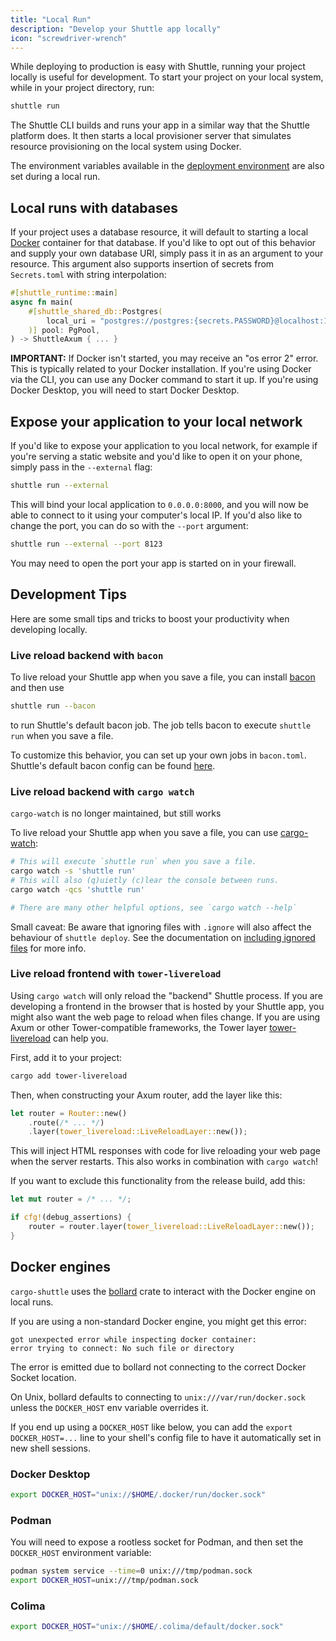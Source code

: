 ```yaml
---
title: "Local Run"
description: "Develop your Shuttle app locally"
icon: "screwdriver-wrench"
---
```


While deploying to production is easy with Shuttle, running your project locally is
useful for development. To start your project on your local system, while in your
project directory, run:

```bash
shuttle run
```

The Shuttle CLI builds and runs your app in a similar way that the Shuttle platform does.
It then starts a local provisioner server that simulates resource provisioning on the local system using Docker.

The environment variables available in the [deployment environment](/docs/deployment-environment) are also set during a local run.

## Local runs with databases

If your project uses a database resource, it will default to starting a local [Docker](https://docs.docker.com/get-docker/) container for that database.
If you'd like to opt out of this behavior and supply your own database URI, simply pass it in as an argument to your resource.
This argument also supports insertion of secrets from `Secrets.toml` with string interpolation:

```rust
#[shuttle_runtime::main]
async fn main(
    #[shuttle_shared_db::Postgres(
        local_uri = "postgres://postgres:{secrets.PASSWORD}@localhost:16695/postgres"
    )] pool: PgPool,
) -> ShuttleAxum { ... }
```

<Note>**IMPORTANT:** If Docker isn't started, you may receive an "os error 2" error. This is typically related to your Docker installation. If you're using Docker via the CLI, you can use any Docker command to start it up. If you're using Docker Desktop, you will need to start Docker Desktop.</Note>

## Expose your application to your local network

If you'd like to expose your application to you local network, for example if you're serving a static
website and you'd like to open it on your phone, simply pass in the `--external` flag:

```bash
shuttle run --external
```

This will bind your local application to `0.0.0.0:8000`, and you will now be able to connect to it
using your computer's local IP. If you'd also like to change the port, you can do so with the `--port`
argument:

```bash
shuttle run --external --port 8123
```

<Note>You may need to open the port your app is started on in your firewall.</Note>

## Development Tips

Here are some small tips and tricks to boost your productivity when developing locally.

### Live reload backend with `bacon`

To live reload your Shuttle app when you save a file, you can install [bacon](https://github.com/Canop/bacon) and then use

```bash
shuttle run --bacon
```

to run Shuttle's default bacon job.
The job tells bacon to execute `shuttle run` when you save a file.

To customize this behavior, you can set up your own jobs in `bacon.toml`.
Shuttle's default bacon config can be found [here](https://github.com/shuttle-hq/shuttle/tree/main/cargo-shuttle/src/util).

### Live reload backend with `cargo watch`

<Note>`cargo-watch` is no longer maintained, but still works</Note>

To live reload your Shuttle app when you save a file, you can use [cargo-watch](https://github.com/watchexec/cargo-watch):

```bash
# This will execute `shuttle run` when you save a file.
cargo watch -s 'shuttle run'
# This will also (q)uietly (c)lear the console between runs.
cargo watch -qcs 'shuttle run'

# There are many other helpful options, see `cargo watch --help`
```

Small caveat: Be aware that ignoring files with `.ignore` will also affect the behaviour of `shuttle deploy`.
See the documentation on [including ignored files](https://docs.shuttle.dev/docs/files#include-ignored-files) for more info.

### Live reload frontend with `tower-livereload`

Using `cargo watch` will only reload the "backend" Shuttle process.
If you are developing a frontend in the browser that is hosted by your Shuttle app,
you might also want the web page to reload when files change.
If you are using Axum or other Tower-compatible frameworks, the Tower layer [tower-livereload](https://github.com/leotaku/tower-livereload) can help you.

First, add it to your project:

```bash
cargo add tower-livereload
```

Then, when constructing your Axum router, add the layer like this:

```rust
let router = Router::new()
    .route(/* ... */)
    .layer(tower_livereload::LiveReloadLayer::new());
```

This will inject HTML responses with code for live reloading your web page when the server restarts.
This also works in combination with `cargo watch`!

If you want to exclude this functionality from the release build, add this:

```rust
let mut router = /* ... */;

if cfg!(debug_assertions) {
    router = router.layer(tower_livereload::LiveReloadLayer::new());
}
```

## Docker engines

`cargo-shuttle` uses the [bollard](https://docs.rs/bollard/latest/bollard/index.html) crate to interact with the Docker engine on local runs.

If you are using a non-standard Docker engine, you might get this error:

```text
got unexpected error while inspecting docker container:
error trying to connect: No such file or directory
```

The error is emitted due to bollard not connecting to the correct Docker Socket location.

On Unix, bollard defaults to connecting to `unix:///var/run/docker.sock` unless the `DOCKER_HOST` env variable overrides it.

If you end up using a `DOCKER_HOST` like below, you can add the `export DOCKER_HOST=...` line to your shell's config file to have it automatically set in new shell sessions.

### Docker Desktop

```bash
export DOCKER_HOST="unix://$HOME/.docker/run/docker.sock"
```

### Podman

You will need to expose a rootless socket for Podman, and then set the `DOCKER_HOST` environment variable:

```bash
podman system service --time=0 unix:///tmp/podman.sock
export DOCKER_HOST=unix:///tmp/podman.sock
```

### Colima

```bash
export DOCKER_HOST="unix://$HOME/.colima/default/docker.sock"
```
